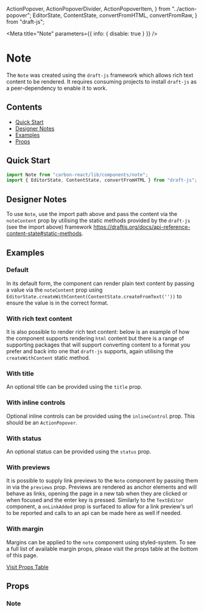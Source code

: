   ActionPopover,
  ActionPopoverDivider,
  ActionPopoverItem,
} from "../action-popover";
  EditorState,
  ContentState,
  convertFromHTML,
  convertFromRaw,
} from "draft-js";

<Meta title="Note" parameters={{ info: { disable: true } }} />

# Note

The `Note` was created using the `draft-js` framework which allows rich text content to be rendered. It requires
consuming projects to install `draft-js` as a peer-dependency to enable it to work.

## Contents

- [Quick Start](#quick-start)
- [Designer Notes](#designer-notes)
- [Examples](#examples)
- [Props](#props)

## Quick Start

```javascript
import Note from "carbon-react/lib/components/note";
import { EditorState, ContentState, convertFromHTML } from "draft-js";
```

## Designer Notes

To use `Note`, use the import path above and pass the content via the `noteContent` prop by utilising the static
methods provided by the `draft-js` (see the import above) framework https://draftjs.org/docs/api-reference-content-state#static-methods.

## Examples

### Default

In its default form, the component can render plain text content by passing a value via the `noteContent` prop using
`EditorState.createWithContent(ContentState.createFromText(''))` to ensure the value is in the correct format.

<Canvas>
  <Story name="default" story={stories.Default} />
</Canvas>

### With rich text content

It is also possible to render rich text content: below is an example of how the component supports rendering `html`
content but there is a range of supporting packages that will support converting
content to a format you prefer and back into one that `draft-js` supports, again utilising the `createWithContent`
static method.

<Canvas>
  <Story name="with rich text" story={stories.WithRichText} />
</Canvas>

### With title

An optional title can be provided using the `title` prop.

<Canvas>
  <Story name="with title" story={stories.WithTitle} />
</Canvas>

### With inline controls

Optional inline controls can be provided using the `inlineControl` prop. This should be an `ActionPopover`.

<Canvas>
  <Story name="with inline controls" story={stories.WithInlineControls} />
</Canvas>

### With status

An optional status can be provided using the `status` prop.

<Canvas>
  <Story name="with status" story={stories.WithStatus} />
</Canvas>

### With previews

It is possible to supply link previews to the `Note` component by passing them in via the `previews` prop. Previews are
rendered as anchor elements and will behave as links, opening the page in a new tab when they are clicked or when focused
and the enter key is pressed. Similarly to the `TextEditor` component, a `onLinkAdded` prop is surfaced to allow for a link
preview's url to be reported and calls to an api can be made here as well if needed.

<Canvas>
  <Story name="with previews" story={stories.WithPreviews} />
</Canvas>

### With margin

Margins can be applied to the `note` component using styled-system. To see a full list of available margin props, please visit
the props table at the bottom of this page.

[Visit Props Table](#props)

<Canvas>
  <Story name="with margin" story={stories.WithMargin} />
</Canvas>

## Props

### Note

<StyledSystemProps of={Note} noHeader margin />
